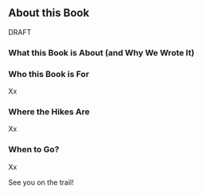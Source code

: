 ## About this Book

DRAFT

### What this Book is About (and Why We Wrote It)



### Who this Book is For

Xx

### Where the Hikes Are

Xx

### When to Go?

Xx

See you on the trail!

